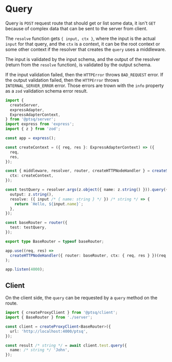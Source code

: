 # Query

Query is `POST` request route that should get or list some data, it isn't `GET` because of complex data that can be sent to the server from client.

The `resolve` function gets `{ input, ctx }`, where the input is the actual `input` for that query, and the `ctx` is a context, it can be the root context or some other context if the resolver that creates the `query` uses a middleware.

The input is validated by the input schema, and the output of the resolver (return from the `resolve` function), is validated by the output schema.

If the input validation failed, then the `HTTPError` throws `BAD_REQUEST` error.
If the output validation failed, then the `HTTPError` throws `INTERNAL_SERVER_ERROR` error.
Those errors are trown with the `info` property as a `zod` validation schema error result.

```ts title="server.ts"
import {
  createServer,
  expressAdapter,
  ExpressAdapterContext,
} from '@ptsq/server';
import express from 'express';
import { z } from 'zod';

const app = express();

const createContext = ({ req, res }: ExpressAdapterContext) => ({
  req,
  res,
});

const { middleware, resolver, router, createHTTPNodeHandler } = createServer({
  ctx: createContext,
});

const testQuery = resolver.args(z.object({ name: z.string() })).query({
  output: z.string(),
  resolve: ({ input /* { name: string } */ }) /* string */ => {
    return `Hello, ${input.name}`;
  },
});

const baseRouter = router({
  test: testQuery,
});

export type BaseRouter = typeof baseRouter;

app.use((req, res) =>
  createHTTPNodeHandler({ router: baseRouter, ctx: { req, res } })(req, res),
);

app.listen(4000);
```

## Client

On the client side, the `query` can be requested by a `query` method on the route.

```ts title="client.ts"
import { createProxyClient } from '@ptsq/client';
import { BaseRouter } from './server';

const client = createProxyClient<BaseRouter>({
  url: 'http://localhost:4000/ptsq',
});

const result /* string */ = await client.test.query({
  name: /* string */ 'John',
});
```
